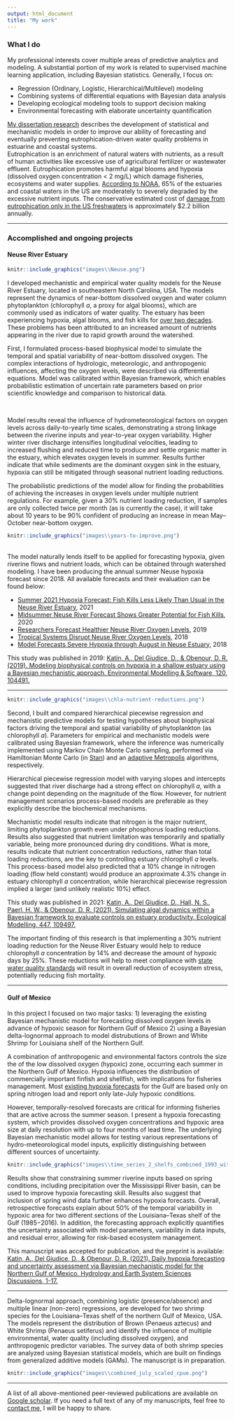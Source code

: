 ```yaml
---
output: html_document
title: "My work"
---
```

<style>
p.caption {
  font-size: 0.8em;
}
</style>

### What I do
My professional interests cover multiple areas of predictive analytics and modeling. A substantial portion of my work is related to supervised machine learning application, including Bayesian statistics. Generally, I focus on: 
</br> 

* Regression (Ordinary, Logistic, Hierarchical/Multilevel) modeling
* Combining systems of differential equations with Bayesian data analysis 
* Developing ecological modeling tools to support decision making
* Environmental forecasting with elaborate uncertainty quantification
</br>

[My dissertation research](https://repository.lib.ncsu.edu/bitstream/handle/1840.20/38491/etd.pdf?sequence=1&isAllowed=y) describes the development of statistical and mechanistic models in order to improve our ability of forecasting and eventually preventing eutrophication-driven water quality problems in estuarine and coastal systems. 
</br>
Eutrophication is an enrichment of natural waters with nutrients, as a result of human activities like excessive use of agricultural fertilizer or wastewater effluent. Eutrophication promotes harmful algal blooms and hypoxia (dissolved oxygen concentration < 2 mg/L) which damage fisheries, ecosystems and water supplies.
[According to NOAA](https://oceanservice.noaa.gov/facts/eutrophication.html), 65% of the estuaries and coastal waters in the US are moderately to severely degraded by the excessive nutrient inputs. The conservative estimated cost of [damage from eutrophication only in the US freshwaters](https://pubs.acs.org/doi/10.1021/es801217q) is approximately $2.2 billion annually.

---

### Accomplished and ongoing projects
#### Neuse River Estuary 

<div class = "row">
<div class = "col-sm-5 col-xs-5 col-md-5">
```r
knitr::include_graphics("images\\Neuse.png")
```
</div>


<div class = "col-sm-7 col-xs-7 col-md-7">
I developed mechanistic and empirical water quality models for the Neuse River Estuary, located in southeastern North Carolina, USA. The models represent the dynamics of near-bottom dissolved oxygen and water column phytoplankton (chlorophyll *a*, a proxy for algal blooms), which are commonly used as indicators of water quality. The estuary has been experiencing hypoxia, algal blooms, and fish kills for [over two decades](https://ncseagrant.ncsu.edu/currents/2016/10/forecasting-hypoxia-algal-blooms-for-the-neuse-river-estuary/). These problems has been attributed to an increased amount of nutrients appearing in the river due to rapid growth around the watershed.   

First, I formulated process-based biophysical model to simulate the temporal and spatial variability of near-bottom dissolved oxygen. The complex interactions of hydrologic, meteorologic, and anthropogenic influences, affecting the oxygen levels, were described via differential equations. Model was calibrated within Bayesian framework, which enables probabilistic estimation of uncertain rate parameters based on prior scientific knowledge and comparison to historical data. 
</div>
</div>
</br>
<div class = "row">
<div class = "col-sm-7 col-xs-7 col-md-7">
Model results reveal the influence of hydrometeorological factors on oxygen levels across daily-to-yearly time scales, demonstrating a strong linkage between the riverine inputs and year-to-year oxygen variability. Higher winter river discharge intensifies longitudinal velocities, leading to increased flushing and reduced time to produce and settle organic matter in the estuary, which elevates oxygen levels in summer. Results further indicate that while sediments are the dominant oxygen sink in the estuary, hypoxia can still be mitigated through seasonal nutrient loading reductions.  

The probabilistic predictions of the model allow for finding the probabilities of achieving the increases in oxygen levels under multiple nutrient regulations. For example, given a 30% nutrient loading reduction, if samples are only collected twice per month (as is currently the case), it will take about 10 years to be 90% confident of producing an increase in mean May–October near-bottom oxygen.    

</div>
<div class = "col-sm-5 col-xs-5 col-md-5">
```r
knitr::include_graphics("images\\years-to-improve.png")
```
</div>
</div>
</br>
The model naturally lends itself to be applied for forecasting hypoxia, given riverine flows and nutrient loads, which can be obtained through watershed modeling. I have been producing the annual summer Neuse hypoxia forecast since 2018. All available forecasts and their evaluation can be found below:
</br>

- [Summer 2021 Hypoxia Forecast: Fish Kills Less Likely Than Usual in the Neuse River Estuary](https://ncseagrant.ncsu.edu/currents/2021/06/summer-2021-hypoxia-forecast-fish-kills-less-likely-than-usual-in-the-neuse-river-estuary/), 2021</br>
- [Midsummer Neuse River Forecast Shows Greater Potential for Fish Kills](https://ncseagrant.ncsu.edu/currents/2020/06/midsummer-neuse-river-forecast-shows-greater-potential-for-fish-kills/), 2020</br>
- [Researchers Forecast Healthier Neuse River Oxygen Levels](https://ncseagrant.ncsu.edu/news/2019/06/researchers-forecast-healthier-neuse-river-oxygen-levels/), 2019</br>
- [Tropical Systems Disrupt Neuse River Oxygen Levels](https://ncseagrant.ncsu.edu/currents/2019/01/tropical-systems-disrupt-neuse-river-oxygen-levels/), 2018</br>
- [Model Forecasts Severe Hypoxia through August in Neuse Estuary](https://ncseagrant.ncsu.edu/news/2018/07/model-forecasts-severe-hypoxia-through-august-in-neuse-estuary/), 2018</br>

This study was published in 2019: [Katin, A., Del Giudice, D., & Obenour, D. R. (2019). Modeling biophysical controls on hypoxia in a shallow estuary using a Bayesian mechanistic approach. Environmental Modelling & Software, 120, 104491.](https://doi.org/10.1016/j.envsoft.2019.07.016) 

---

<div class = "row">
<div class = "col-sm-5 col-xs-5 col-md-5">
```r
knitr::include_graphics("images\\chla-nutrient-reductions.png")
```

</div>
<div class = "col-sm-7 col-xs-7 col-md-7">
Second, I built and compared hierarchical piecewise regression and mechanistic predictive models for testing hypotheses about biophysical factors driving the temporal and spatial variability of phytoplankton (as chlorophyll *a*). Parameters for empirical and mechanistic models were calibrated using Bayesian framework, where the inference was numerically implemented using Markov Chain Monte Carlo sampling, performed via Hamiltonian Monte Carlo (in [Stan](https://mc-stan.org/)) and an [adaptive Metropolis](https://www.jstor.org/stable/3318737?seq=1#metadata_info_tab_contents) algorithms, respectively. 

Hierarchical piecewise regression model with varying slopes and intercepts suggested that river discharge had a strong effect on chlorophyll *a*, with a change point depending on the magnitude of the flow. However, for nutrient management scenarios process-based models are preferable as they explicitly describe the biochemical mechanisms. 

Mechanistic model results indicate that nitrogen is the major nutrient, limiting phytoplankton growth even under phosphorus loading reductions. Results also suggested that nutrient limitation was temporarily and spatially variable, being more pronounced during dry conditions. What is more, results indicate that nutrient concentration reductions, rather than total loading reductions, are the key to controlling estuary chlorophyll *a* levels. This process-based model also predicted that a 10% change in nitrogen loading (flow held constant) would produce an approximate 4.3% change in estuary chlorophyll *a* concentration, while hierarchical piecewise regression implied a larger (and unlikely realistic 10%) effect.

This study was published in 2021: [Katin, A., Del Giudice, D., Hall, N. S., Paerl, H. W., & Obenour, D. R. (2021). Simulating algal dynamics within a Bayesian framework to evaluate controls on estuary productivity. Ecological Modelling, 447, 109497.](https://doi.org/10.1016/j.ecolmodel.2021.109497)
</div>
</div>

The important finding of this research is that implementing a 30% nutrient loading reduction for the Neuse River Estuary would help to reduce chlorophyll *a* concentration by 14% and decrease the amount of hypoxic days by 25%. These reductions will help to meet compliance with [state water quality standards](https://deq.nc.gov/about/divisions/water-resources/water-planning/nonpoint-source-planning/neuse-nutrient-strategy#general-resources) will result in overall reduction of ecosystem stress, potentially reducing fish mortality.

---

#### Gulf of Mexico 

In this project I focused on two major tasks: 1) leveraging the existing Bayesian mechanistic model for forecasting dissolved oxygen levels in advance of hypoxic season for Northern Gulf of Mexico 2) using a Bayesian delta-lognormal approach to model distrubutions of Brown and White Shrimp for Louisiana shelf of the Northern Gulf.  

A combination of anthropogenic and environmental factors controls the size the of the low dissolved oxygen (hypoxic) zone, occurring each summer in the Northern Gulf of Mexico. Hypoxia influences the distribution of commercially important finfish and shellfish, with implications for fisheries management. Most [existing hypoxia forecasts](https://doi.org/10.1073/pnas.1705293114) for the Gulf are based only on spring nitrogen load and report only late-July hypoxic conditions. 

However, temporally-resolved forecasts are critical for informing fisheries that are active across the summer season. I present a hypoxia forecasting system, which provides dissolved oxygen concentrations and hypoxic area size at daily resolution with up to four months of lead time. The underlying Bayesian mechanistic model allows for testing various representations of hydro-meteorological model inputs, explicitly distinguishing between different sources of uncertainty. 

```r
knitr::include_graphics("images\\time_series_2_shelfs_combined_1993_with_legend.png")
```

Results show that constraining summer riverine inputs based on spring conditions, including precipitation over the Mississippi River basin, can be used to improve hypoxia forecasting skill. Results also suggest that inclusion of spring wind data further enhances hypoxia forecasts. Overall, retrospective forecasts explain about 50% of the temporal variability in hypoxic area for two different sections of the Louisiana–Texas shelf of the Gulf (1985−2016). In addition, the forecasting approach explicitly quantifies the uncertainty associated with model parameters, variability in data inputs, and residual error, allowing for risk-based ecosystem management.

This manuscript was accepted for publication, and the preprint is available: [Katin, A., Del Giudice, D., & Obenour, D. R. (2021). Daily hypoxia forecasting and uncertainty assessment via Bayesian mechanistic model for the Northern Gulf of Mexico. Hydrology and Earth System Sciences Discussions, 1-17.](https://hess.copernicus.org/preprints/hess-2021-207/hess-2021-207.pdf)  

---

Delta-lognormal approach, combining logistic (presence/absence) and multiple linear (non-zero) regressions, are developed for two shrimp species for the Louisiana–Texas shelf of the northern Gulf of Mexico, USA. The models represent the distribution of Brown (Penaeus aztecus) and White Shrimp (Penaeus setiferus) and identify the influence of multiple environmental, water quality (including dissolved oxygen), and anthropogenic predictor variables. The survey data of both shrimp species are analyzed using Bayesian statistical models, which are built on findings from generalized additive models (GAMs). The manuscript is in preparation. 

```r
knitr::include_graphics("images\\combined_july_scaled_cpue.png")
```

---

A list of all above-mentioned peer-reviewed publications are available on [Google scholar](https://scholar.google.com/citations?user=kVUvwyEAAAAJ&hl=en). If you need a full text of any of my manuscripts, feel free to [contact me](contact.html), I will be happy to share.  
